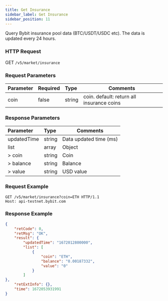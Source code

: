 ```yaml
---
title: Get Insurance
sidebar_label: Get Insurance
sidebar_position: 11
---
```


Query Bybit insurance pool data (BTC/USDT/USDC etc). The data is updated every 24 hours.

### HTTP Request
GET `/v5/market/insurance`

### Request Parameters
| Parameter | Required | Type | Comments|
|:----- |:-------|:-----|------ |
|coin |false |string |coin. default: return all insurance coins |

### Response Parameters
| Parameter | Type | Comments|
|:----- |:-----|----- |
|updatedTime |string |Data updated time (ms) |
|list |array |Object |
|> coin |string |Coin |
|> balance |string |Balance |
|> value |string |USD value |

### Request Example

<Tabs>
<TabItem value="console" label="Console">

```http
GET /v5/market/insurance?coin=ETH HTTP/1.1
Host: api-testnet.bybit.com
```

</TabItem>
</Tabs>

### Response Example

<Tabs>
<TabItem value="js resp" label="Response">

```json
{
    "retCode": 0,
    "retMsg": "OK",
    "result": {
        "updatedTime": "1672012800000",
        "list": [
            {
                "coin": "ETH",
                "balance": "0.00187332",
                "value": "0"
            }
        ]
},
    "retExtInfo": {},
    "time": 1672053931991
}
```
</TabItem>
</Tabs>